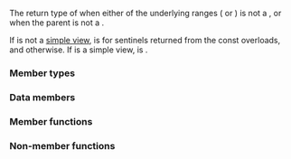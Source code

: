 {{cpp/ranges/join_view/title|''sentinel''}}
{{cpp/ranges/join_view/navbar}}

{{ddcl|since=c++20|notes={{mark expos}}|
template&lt; bool Const &gt;
class /*sentinel*/
}}

The return type of {{rlpt|end|join_view::end}} when either of the underlying ranges ({{tt|V}} or {{c|ranges::range_reference_t&lt;V&gt;}}) is not a {{lconcept|common_range}}, or when the parent {{tt|join_view}} is not a {{lconcept|forward_range}}.

If {{tt|V}} is not a [[cpp/ranges#Helper concepts|simple view]], {{tt|Const}} is {{c|true}} for sentinels returned from the const overloads, and {{c|false}} otherwise. If {{tt|V}} is a simple view, {{tt|Const}} is {{c|true}}.

===Member types===
{{dsc begin}}
{{dsc hitem|Member|Definition}}
{{dsc expos mem type|Parent|private=yes|{{cpp/ranges/maybe-const|ranges::join_view&lt;V&gt;}}}}
{{dsc expos mem type|Base|private=yes|{{cpp/ranges/maybe-const|V}}}}
{{dsc end}}

===Data members===
{{dsc begin}}
{{dsc hitem|Member|Definition}}
{{dsc expos mem obj|end_|private=yes|spec={{c/core|ranges::sentinel_t&lt;Base&gt;}}|A sentinel obtained from (possibly const-qualified) {{tt|V}}}}
{{dsc end}}

===Member functions===
{{dsc begin}}
{{dsc inc|cpp/ranges/adaptor/sentinel/dsc constructor|join_view}}
{{dsc end}}

===Non-member functions===
{{dsc begin}}
{{dsc inc|cpp/ranges/adaptor/sentinel/dsc operator cmp|join_view}}
{{dsc end}}

{{langlinks|es|ja|ru|zh}}